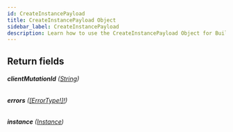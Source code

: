 ```yaml
---
id: CreateInstancePayload
title: CreateInstancePayload Object
sidebar_label: CreateInstancePayload
description: Learn how to use the CreateInstancePayload Object for Builder's API.
---
```


## Return fields

###### <b>clientMutationId</b> ([String](/docs/composer/builder/api/schema/scalar/String.mdx))

###### <b>errors</b> ([[ErrorType!]!](/docs/composer/builder/api/schema/object/ErrorType.mdx))

###### <b>instance</b> ([Instance](/docs/composer/builder/api/schema/object/Instance.mdx))
